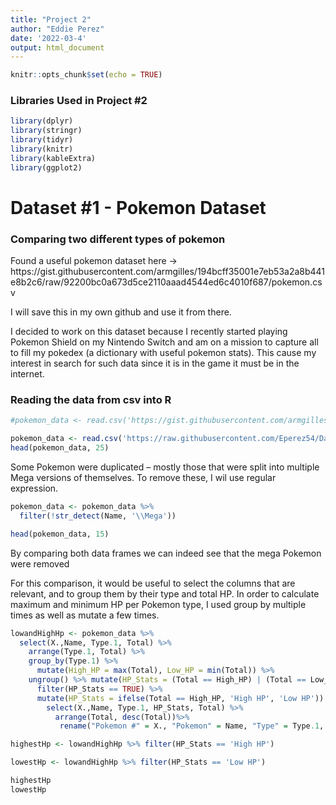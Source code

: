 ```yaml
---
title: "Project 2"
author: "Eddie Perez"
date: '2022-03-4'
output: html_document
---
```


```r
knitr::opts_chunk$set(echo = TRUE)
```

### Libraries Used in Project #2

```r
library(dplyr)
library(stringr)
library(tidyr)
library(knitr)
library(kableExtra)
library(ggplot2)


```

# Dataset #1 - Pokemon Dataset
### Comparing two different types of pokemon 

Found a useful pokemon dataset here -> https://gist.githubusercontent.com/armgilles/194bcff35001e7eb53a2a8b441e8b2c6/raw/92200bc0a673d5ce2110aaad4544ed6c4010f687/pokemon.csv 

I will save this in my own github and use it from there.

I decided to work on this dataset because I recently started playing Pokemon Shield on my Nintendo Switch and am on a mission to capture all to fill my pokedex (a dictionary with useful pokemon stats). This cause my interest in search for such data since it is in the game it must be in the internet.

### Reading the data from csv into R

```r
#pokemon_data <- read.csv('https://gist.githubusercontent.com/armgilles/194bcff35001e7eb53a2a8b441e8b2c6/raw/92200bc0a673d5ce2110aaad4544ed6c4010f687/pokemon.csv')

pokemon_data <- read.csv('https://raw.githubusercontent.com/Eperez54/Dat-607/main/Project%202/pokemon.csv')
head(pokemon_data, 25)
```
Some Pokemon were duplicated -- mostly those that were split into multiple Mega versions of themselves. To remove these, I wil use regular expression.


```r

pokemon_data <- pokemon_data %>% 
  filter(!str_detect(Name, '\\Mega'))

head(pokemon_data, 15)
```
By comparing both data frames we can indeed see that the mega Pokemon were removed

For this comparison, it would be useful to select the columns that are relevant, and to group them by their type and total HP. In order to calculate maximum and minimum HP per Pokemon type, I used group by multiple times as well as mutate a few times.  


```r

lowandHighHp <- pokemon_data %>% 
  select(X.,Name, Type.1, Total) %>% 
    arrange(Type.1, Total) %>% 
    group_by(Type.1) %>% 
      mutate(High_HP = max(Total), Low_HP = min(Total)) %>% 
    ungroup() %>% mutate(HP_Stats = (Total == High_HP) | (Total == Low_HP)) %>% 
      filter(HP_Stats == TRUE) %>% 
      mutate(HP_Stats = ifelse(Total == High_HP, 'High HP', 'Low HP')) %>%
        select(X.,Name, Type.1, HP_Stats, Total) %>%
          arrange(Total, desc(Total))%>%
           rename("Pokemon #" = X., "Pokemon" = Name, "Type" = Type.1, "Total HP" = Total)

highestHp <- lowandHighHp %>% filter(HP_Stats == 'High HP')

lowestHp <- lowandHighHp %>% filter(HP_Stats == 'Low HP')

highestHp
lowestHp

```

